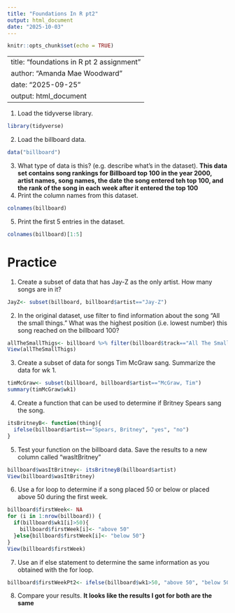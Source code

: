 ```yaml
---
title: "Foundations In R pt2"
output: html_document
date: "2025-10-03"
---
```


```r
knitr::opts_chunk$set(echo = TRUE)
```
---
title: "foundations in R pt 2 assignment"
author: "Amanda Mae Woodward"
date: "2025-09-25"
output: html_document
---
1. Load the tidyverse library.
```r
library(tidyverse)
```

2. Load the billboard data. 
```r
data("billboard")
```

3. What type of data is this? (e.g. describe what's in the dataset).
**This data set contains song rankings for Billboard top 100 in the year 2000, artist names, song names, the date the song entered teh top 100, and the rank of the song in each week after it entered the top 100**
4. Print the column names from this dataset. 
```r
colnames(billboard)
```

5. Print the first 5 entries in the dataset. 
```r
colnames(billboard)[1:5]
```


# Practice
1. Create a subset of data that has Jay-Z as the only artist. How many songs are in it?
```r
JayZ<- subset(billboard, billboard$artist=="Jay-Z")
```

2. In the original dataset, use filter to find information about the song "All the small things." What was the highest position (i.e. lowest number) this song reached on the billboard 100? 
```r
allTheSmallThigs<- billboard %>% filter(billboard$track=="All The Small Things") 
View(allTheSmallThigs)
```

3. Create a subset of data for songs Tim McGraw sang. Summarize the data for wk 1.
```r
timMcGraw<- subset(billboard, billboard$artist=="McGraw, Tim")
summary(timMcGraw$wk1)
```

4. Create a function that can be used to determine if Britney Spears sang the song. 
```r
itsBritneyB<- function(thing){
  ifelse(billboard$artist=="Spears, Britney", "yes", "no")
}
```

5. Test your function on the billboard data. Save the results to a new column called "wasItBritney"
```r
billboard$wasItBritney<- itsBritneyB(billboard$artist)
View(billboard$wasItBritney)
```

6. Use a for loop to determine if a song placed 50 or below or placed above 50 during the first week. 
```r
billboard$firstWeek<- NA
for (i in 1:nrow(billboard)) {
  if(billboard$wk1[i]>50){
    billboard$firstWeek[i]<- "above 50"
  }else{billboard$firstWeek[i]<- "below 50"}
}
View(billboard$firstWeek)
```

7. Use an if else statement to determine the same information as you obtained with the for loop. 
```r
billboard$firstWeekPt2<- ifelse(billboard$wk1>50, "above 50", "below 50")
```

8. Compare your results. 
**It looks like the results I got for both are the same**